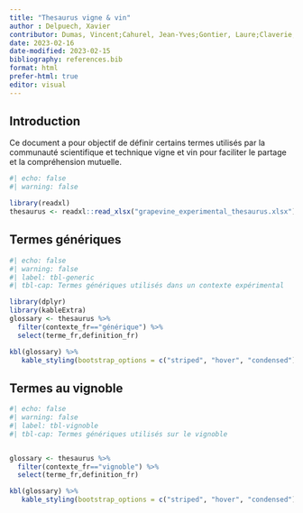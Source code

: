 ```yaml
---
title: "Thesaurus vigne & vin"
author : Delpuech, Xavier
contributor: Dumas, Vincent;Cahurel, Jean-Yves;Gontier, Laure;Claverie, Marion;Charleroy, Arnaud
date: 2023-02-16
date-modified: 2023-02-15
bibliography: references.bib
format: html
prefer-html: true
editor: visual
---
```


## Introduction

Ce document a pour objectif de définir certains termes utilisés par la communauté scientifique et technique vigne et vin pour faciliter le partage et la compréhension mutuelle.

```r
#| echo: false
#| warning: false

library(readxl)
thesaurus <- readxl::read_xlsx("grapevine_experimental_thesaurus.xlsx")
```

## Termes génériques

```r
#| echo: false
#| warning: false
#| label: tbl-generic
#| tbl-cap: Termes génériques utilisés dans un contexte expérimental

library(dplyr)
library(kableExtra)
glossary <- thesaurus %>%
  filter(contexte_fr=="générique") %>%
  select(terme_fr,definition_fr)

kbl(glossary) %>%
   kable_styling(bootstrap_options = c("striped", "hover", "condensed"))
```

## Termes au vignoble

```r
#| echo: false
#| warning: false
#| label: tbl-vignoble
#| tbl-cap: Termes génériques utilisés sur le vignoble


glossary <- thesaurus %>%
  filter(contexte_fr=="vignoble") %>%
  select(terme_fr,definition_fr)

kbl(glossary) %>%
   kable_styling(bootstrap_options = c("striped", "hover", "condensed"))
```
